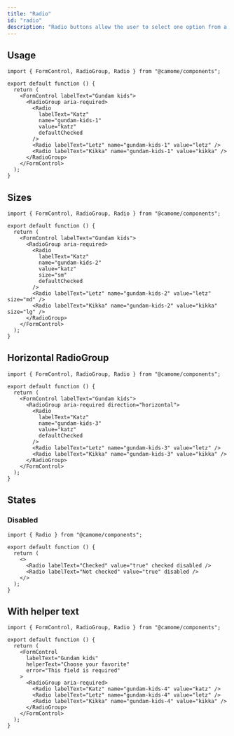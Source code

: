 ```yaml
---
title: "Radio"
id: "radio"
description: "Radio buttons allow the user to select one option from a set."
---
```


## Usage

```tsx live
import { FormControl, RadioGroup, Radio } from "@camome/components";

export default function () {
  return (
    <FormControl labelText="Gundam kids">
      <RadioGroup aria-required>
        <Radio
          labelText="Katz"
          name="gundam-kids-1"
          value="katz"
          defaultChecked
        />
        <Radio labelText="Letz" name="gundam-kids-1" value="letz" />
        <Radio labelText="Kikka" name="gundam-kids-1" value="kikka" />
      </RadioGroup>
    </FormControl>
  );
}
```

## Sizes

```tsx live
import { FormControl, RadioGroup, Radio } from "@camome/components";

export default function () {
  return (
    <FormControl labelText="Gundam kids">
      <RadioGroup aria-required>
        <Radio
          labelText="Katz"
          name="gundam-kids-2"
          value="katz"
          size="sm"
          defaultChecked
        />
        <Radio labelText="Letz" name="gundam-kids-2" value="letz" size="md" />
        <Radio labelText="Kikka" name="gundam-kids-2" value="kikka" size="lg" />
      </RadioGroup>
    </FormControl>
  );
}
```

## Horizontal RadioGroup

```tsx live
import { FormControl, RadioGroup, Radio } from "@camome/components";

export default function () {
  return (
    <FormControl labelText="Gundam kids">
      <RadioGroup aria-required direction="horizontal">
        <Radio
          labelText="Katz"
          name="gundam-kids-3"
          value="katz"
          defaultChecked
        />
        <Radio labelText="Letz" name="gundam-kids-3" value="letz" />
        <Radio labelText="Kikka" name="gundam-kids-3" value="kikka" />
      </RadioGroup>
    </FormControl>
  );
}
```

## States

### Disabled

```tsx live
import { Radio } from "@camome/components";

export default function () {
  return (
    <>
      <Radio labelText="Checked" value="true" checked disabled />
      <Radio labelText="Not checked" value="true" disabled />
    </>
  );
}
```

## With helper text

```tsx live previewHeight="240"
import { FormControl, RadioGroup, Radio } from "@camome/components";

export default function () {
  return (
    <FormControl
      labelText="Gundam kids"
      helperText="Choose your favorite"
      error="This field is required"
    >
      <RadioGroup aria-required>
        <Radio labelText="Katz" name="gundam-kids-4" value="katz" />
        <Radio labelText="Letz" name="gundam-kids-4" value="letz" />
        <Radio labelText="Kikka" name="gundam-kids-4" value="kikka" />
      </RadioGroup>
    </FormControl>
  );
}
```
